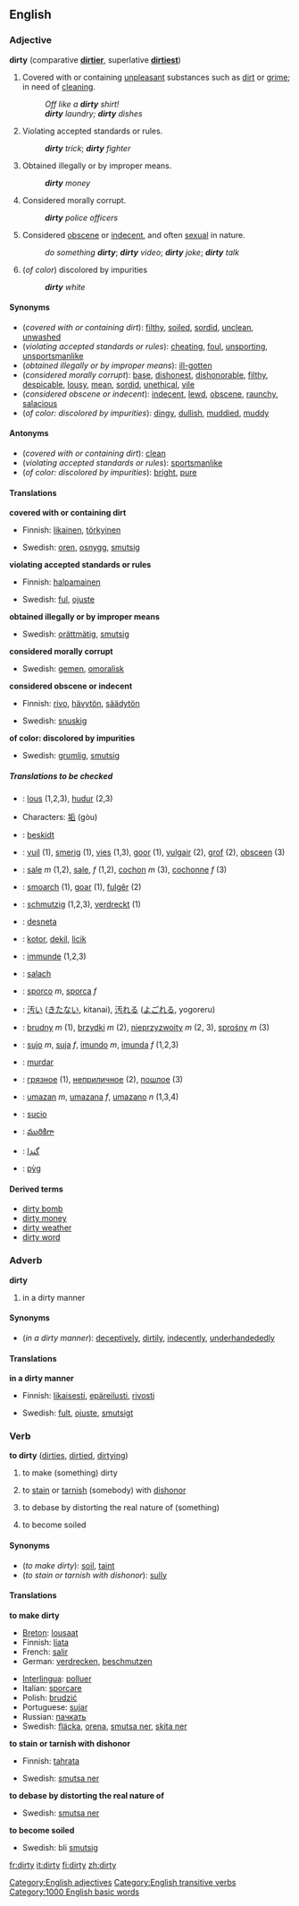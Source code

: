 ==English==

===Adjective===
'''dirty''' (comparative '''[[dirtier]]''', superlative '''[[dirtiest]]''')

# Covered with or containing [[unpleasant]] substances such as [[dirt]] or [[grime]]; in need of [[clean]]ing.
#: ''Off like a '''dirty''' shirt!''
#: '''''dirty''' laundry; '''dirty''' dishes''
# Violating accepted standards or rules.
#: '''''dirty''' trick''; '''''dirty''' fighter''
# Obtained illegally or by improper means.
#: '''''dirty''' money''
# Considered morally corrupt.
#: '''''dirty''' police officers''
# Considered [[obscene]] or [[indecent]], and often [[sexual]] in nature.
#: ''do something '''dirty'''''; '''''dirty''' video''; '''''dirty''' joke''; '''''dirty''' talk''
#(''of color'') discolored by impurities
#: '''''dirty''' white''

====Synonyms====
*(''covered with or containing dirt''): [[filthy]], [[soiled]], [[sordid]], [[unclean]], [[unwashed]]
*(''violating accepted standards or rules''): [[cheating]], [[foul]], [[unsporting]], [[unsportsmanlike]]
*(''obtained illegally or by improper means''): [[ill-gotten]]
*(''considered morally corrupt''): [[base]], [[dishonest]], [[dishonorable]], [[filthy]], [[despicable]], [[lousy]], [[mean]], [[sordid]], [[unethical]], [[vile]]
*(''considered obscene or indecent''): [[indecent]], [[lewd]], [[obscene]], [[raunchy]], [[salacious]]
*(''of color: discolored by impurities''): [[dingy]], [[dullish]], [[muddied]], [[muddy]]

====Antonyms====
*(''covered with or containing dirt''): [[clean]]
*(''violating accepted standards or rules''): [[sportsmanlike]]
*(''of color: discolored by impurities''): [[bright]], [[pure]]

====Translations====

'''covered with or containing dirt'''
{{top}}
*Finnish: [[likainen]], [[törkyinen]]
{{mid}}
*Swedish: [[oren]], [[osnygg]], [[smutsig]]
{{bottom}}

'''violating accepted standards or rules'''
{{top}}
*Finnish: [[halpamainen]]
{{mid}}
*Swedish: [[ful]], [[ojuste]]
{{bottom}}

'''obtained illegally or by improper means'''
{{top}}
{{mid}}
*Swedish: [[orättmätig]], [[smutsig]]
{{bottom}}

'''considered morally corrupt'''
{{top}}
{{mid}}
*Swedish: [[gemen]], [[omoralisk]]
{{bottom}}

'''considered obscene or indecent'''
{{top}}
*Finnish: [[rivo]], [[hävytön]], [[säädytön]]
{{mid}}
*Swedish: [[snuskig]]
{{bottom}}

'''of color: discolored by impurities'''
{{top}}
{{mid}}
*Swedish: [[grumlig]], [[smutsig]]
{{bottom}}

=====Translations to be checked=====
{{checktrans}}
*{{TTBC|Breton}}: [[lous]] (1,2,3), [[hudur]] (2,3)
*{{TTBC|Chinese}} Characters: [[垢]] (gòu)
*{{TTBC|Danish}}: [[beskidt]]
*{{TTBC|Dutch}}: [[vuil]] (1), [[smerig]] (1), [[vies]] (1,3), [[goor]] (1), [[vulgair]] (2), [[grof]] (2), [[obsceen]] (3)
*{{TTBC|French}}: [[sale]] ''m'' (1,2), [[sale]], ''f'' (1,2), [[cochon]] ''m'' (3), [[cochonne]] ''f'' (3)
*{{TTBC|Frisian}}: [[smoarch]] (1), [[goar]] (1), [[fulgêr]] (2)
*{{TTBC|German}}: [[schmutzig]] (1,2,3), [[verdreckt]] (1)
*{{TTBC|Ido}}: [[desneta]]
*{{TTBC|Indonesian}}: [[kotor]], [[dekil]], [[licik]]
*{{TTBC|Interlingua}}: [[immunde]] (1,2,3)
*{{TTBC|Irish}}: [[salach]]
*{{TTBC|Italian}}: [[sporco]] ''m'', [[sporca]] ''f''
*{{TTBC|Japanese}}: [[汚い]] ([[きたない]], kitanai), [[汚れる]] ([[よごれる]], yogoreru)
*{{TTBC|Polish}}: [[brudny]] ''m'' (1), [[brzydki]] ''m'' (2), [[nieprzyzwoity]] ''m'' (2, 3), [[sprośny]] ''m'' (3)
*{{TTBC|Portuguese}}: [[sujo]] ''m'', [[suja]] ''f'', [[imundo]] ''m'', [[imunda]] ''f'' (1,2,3)
*{{TTBC|Romanian}}: [[murdar]]
*{{TTBC|Russian}}: [[грязное]] (1), [[неприличное]] (2), [[пошлое]] (3)
*{{TTBC|Slovene}}: [[umazan]] ''m'', [[umazana]] ''f'', [[umazano]] ''n'' (1,3,4)
*{{ttbc|Spanish}}: [[sucio]]
*{{ttbc|Telugu}}: [[మురికిగా]]
*{{TTBC|Urdu}}: [[گندا]]
*{{TTBC|Welsh}}: [[pỳg]]

====Derived terms====
*[[dirty bomb]]
*[[dirty money]]
*[[dirty weather]]
*[[dirty word]]

===Adverb===
'''dirty'''
# in a dirty manner

====Synonyms==== 
*(''in a dirty manner''): [[deceptively]], [[dirtily]], [[indecently]], [[underhandededly]]

====Translations====
'''in a dirty manner'''
{{top}}
*Finnish: [[likaisesti]], [[epäreilusti]], [[rivosti]]
{{mid}}
*Swedish: [[fult]], [[ojuste]], [[smutsigt]]
{{bottom}}

===Verb===
'''to dirty''' ([[dirties]], [[dirtied]], [[dirtying]])

#{{transitive}} to make (something) dirty
#{{transitive}} to [[stain]] or [[tarnish]] (somebody) with [[dishonor]]
#{{transitive}} to debase by distorting the real nature of (something)
#{{intransitive}} to become soiled

====Synonyms====
*(''to make dirty''): [[soil]], [[taint]]
*(''to stain or tarnish with dishonor''): [[sully]]

====Translations====

'''to make dirty'''
{{top}}
*[[Breton]]: [[lousaat]]
*Finnish: [[liata]]
*French: [[salir]]
*German: [[verdrecken]], [[beschmutzen]]
{{mid}}
*[[Interlingua]]: [[polluer]]
*Italian: [[sporcare]]
*Polish: [[brudzić]]
*Portuguese: [[sujar]]
*Russian: [[пачкать]]
*Swedish: [[fläcka]], [[orena]], [[smutsa ner]], [[skita ner]]
{{bottom}}

'''to stain or tarnish with dishonor'''
{{top}}
*Finnish: [[tahrata]]
{{mid}}
*Swedish: [[smutsa ner]]
{{bottom}}

'''to debase by distorting the real nature of'''
{{top}}
{{mid}}
*Swedish: [[smutsa ner]]
{{bottom}}

'''to become soiled'''
{{top}}
{{mid}}
*Swedish: bli [[smutsig]]
{{bottom}}

[[Category:English adjectives]]
[[Category:English transitive verbs]]

[[Category:1000 English basic words]]

[[fr:dirty]]
[[it:dirty]]
[[fi:dirty]]
[[zh:dirty]]